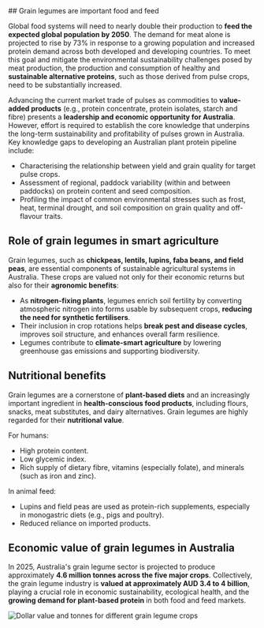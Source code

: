 
<InfoPage title="Background/Context">
  ## Grain legumes are important food and feed

Global food systems will need to nearly double their production to **feed the
expected global population by 2050**. The demand for meat alone is projected to
rise by 73% in response to a growing population and increased protein demand
across both developed and developing countries. To meet this goal and mitigate
the environmental sustainability challenges posed by meat production, the
production and consumption of healthy and **sustainable alternative proteins**,
such as those derived from pulse crops, need to be substantially increased.

Advancing the current market trade of pulses as commodities to **value-added
products** (e.g., protein concentrate, protein isolates, starch and fibre)
presents a **leadership and economic opportunity for Australia**. However,
effort is required to establish the core knowledge that underpins the long-term
sustainability and profitability of pulses grown in Australia. Key knowledge
gaps to developing an Australian plant protein pipeline include:

- Characterising the relationship between yield and grain quality for target
  pulse crops.
- Assessment of regional, paddock variability (within and between paddocks) on
  protein content and seed composition.
- Profiling the impact of common environmental stresses such as frost, heat,
  terminal drought, and soil composition on grain quality and off-flavour
  traits.

## Role of grain legumes in smart agriculture

Grain legumes, such as **chickpeas, lentils, lupins, faba beans, and field
peas**, are essential components of sustainable agricultural systems in
Australia. These crops are valued not only for their economic returns but also
for their **agronomic benefits**:

- As **nitrogen-fixing plants**, legumes enrich soil fertility by converting
  atmospheric nitrogen into forms usable by subsequent crops, **reducing the
  need for synthetic fertilisers**.
- Their inclusion in crop rotations helps **break pest and disease cycles**,
  improves soil structure, and enhances overall farm resilience.
- Legumes contribute to **climate-smart agriculture** by lowering greenhouse gas
  emissions and supporting biodiversity.

## Nutritional benefits

Grain legumes are a cornerstone of **plant-based diets** and an increasingly
important ingredient in **health-conscious food products**, including flours,
snacks, meat substitutes, and dairy alternatives. Grain legumes are highly
regarded for their **nutritional value**.

For humans:

- High protein content.
- Low glycemic index.
- Rich supply of dietary fibre, vitamins (especially folate), and minerals (such
  as iron and zinc).

In animal feed:

- Lupins and field peas are used as protein-rich supplements, especially in
  monogastric diets (e.g., pigs and poultry).
- Reduced reliance on imported products.

## Economic value of grain legumes in Australia

In 2025, Australia's grain legume sector is projected to produce approximately
**4.6 million tonnes across the five major crops**. Collectively, the grain
legume industry is **valued at approximately AUD 3.4 to 4 billion**, playing a
crucial role in economic sustainability, ecological health, and the **growing
demand for plant-based protein** in both food and feed markets.

<Image
  src="/img/legume-graph.png"
  alt="Dollar value and tonnes for different grain legume crops"
  width={550}
  height={350}
  as={NextImage}
/>

</InfoPage>
